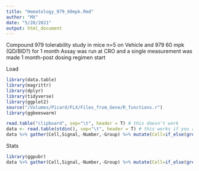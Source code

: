 ```yaml
---
title: "Hematology_979_60mpk.Rmd"
author: "MX"
date: "5/20/2021"
output: html_document
---
```


Compound 979 tolerability study in mice
n=5 on Vehicle and 979 60 mpk (QD/BID?) for 1 month
Assay was run at CRO and a single measurement was made 1 month-post dosing regimen start

Load
```r

library(data.table)
library(magrittr)
library(dplyr)
library(tidyverse)
library(ggplot2)
source("/Volumes/Picard/FLX/Files_from_Gene/R_functions.r")
library(ggbeeswarm)
```

```r
read.table("clipboard", sep="\t", header = T) # this doesn't work
data <- read.table(stdin(), sep="\t", header = T) # this works if you run in the console directly
data %>% gather(Cell,Signal,-Number,-Group) %>% mutate(Cell=if_else(grepl("\\.",Cell), paste0(Cell,"Percent"),Cell)) %>% ggplot(aes(x=Group,y=Signal,colour=Group)) + facet_wrap(~Cell, scale="free_y") + geom_boxplot() + geom_beeswarm(groupOnX = T, cex=8) + theme_bw()
```
Stats
```r
library(ggpubr)
data %>% gather(Cell,Signal,-Number,-Group) %>% mutate(Cell=if_else(grepl("\\.",Cell), paste0(Cell,"Percent"),Cell)) %>% ggplot(aes(x=Group,y=Signal,colour=Group)) + facet_wrap(~Cell, scale="free_y",strip.position = "top") + geom_boxplot() + geom_beeswarm(groupOnX = T, cex=8) + theme_bw() + stat_compare_means(method="t.test",paired=F,label= "p.format") + theme(strip.text=element_text(size=12)) + scale_y_continuous(expand = expansion(mult = c(0.15, 0.15))) # aes(label = ..p.format..),
```

